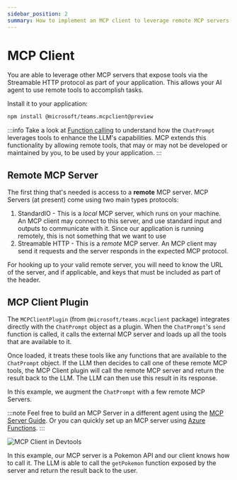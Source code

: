```yaml
---
sidebar_position: 2
summary: How to implement an MCP client to leverage remote MCP servers and their tools in your AI agent application.
---
```



# MCP Client

You are able to leverage other MCP servers that expose tools via the Streamable HTTP protocol as part of your application. This allows your AI agent to use remote tools to accomplish tasks.

Install it to your application:

```bash
npm install @microsoft/teams.mcpclient@preview
```

:::info
Take a look at [Function calling](../function-calling) to understand how the `ChatPrompt` leverages tools to enhance the LLM's capabilities. MCP extends this functionality by allowing remote tools, that may or may not be developed or maintained by you, to be used by your application.
:::

## Remote MCP Server

The first thing that's needed is access to a **remote** MCP server. MCP Servers (at present) come using two main types protocols:

1. StandardIO - This is a _local_ MCP server, which runs on your machine. An MCP client may connect to this server, and use standard input and outputs to communicate with it. Since our application is running remotely, this is not something that we want to use
2. Streamable HTTP - This is a _remote_ MCP server. An MCP client may send it requests and the server responds in the expected MCP protocol.

For hooking up to your valid remote server, you will need to know the URL of the server, and if applicable, and keys that must be included as part of the header.

## MCP Client Plugin

The `MCPClientPlugin` (from `@microsoft/teams.mcpclient` package) integrates directly with the `ChatPrompt` object as a plugin. When the `ChatPrompt`'s `send` function is called, it calls the external MCP server and loads up all the tools that are available to it.

Once loaded, it treats these tools like any functions that are available to the `ChatPrompt` object. If the LLM then decides to call one of these remote MCP tools, the MCP Client plugin will call the remote MCP server and return the result back to the LLM. The LLM can then use this result in its response.

<FileCodeBlock
    lang="typescript"
    src="/generated-snippets/ts/index.snippet.mcp-client-prompt-config.ts"
/>

In this example, we augment the `ChatPrompt` with a few remote MCP Servers.

:::note
Feel free to build an MCP Server in a different agent using the [MCP Server Guide](./mcp-server). Or you can quickly set up an MCP server using [Azure Functions](https://techcommunity.microsoft.com/blog/appsonazureblog/build-ai-agent-tools-using-remote-mcp-with-azure-functions/4401059).
:::

![MCP Client in Devtools](/screenshots/mcp-client-pokemon.gif)

In this example, our MCP server is a Pokemon API and our client knows how to call it. The LLM is able to call the `getPokemon` function exposed by the server and return the result back to the user.


